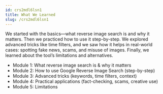 ```yaml
---
id: crs2mdl6lsn1
title: What We Learned
slug: /crs2mdl6lsn1
---
```


We started with the basics—what reverse image search is and why it matters. Then we practiced how to use it step-by-step. We explored advanced tricks like time filters, and we saw how it helps in real-world cases: spotting fake news, scams, and misuse of images. Finally, we learned about the tool’s limitations and alternatives.

- Module 1: What reverse image search is & why it matters
- Module 2: How to use Google Reverse Image Search (step-by-step)
- Module 3: Advanced tricks (keywords, time filters, context)
- Module 4: Practical applications (fact-checking, scams, creative use)
- Module 5: Limitations
